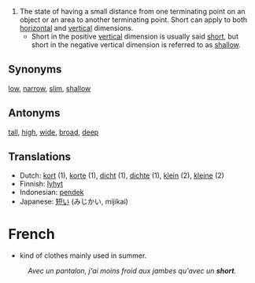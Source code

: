 #The state of having a small distance from one terminating point on an object or an area to another terminating point.  Short can apply to both [[horizontal]] and [[vertical]] dimensions.
#*Short in the positive [[vertical]] dimension is usually said [[short]], but short in the negative vertical dimension is referred to as [[shallow]].

==Synonyms==
[[low]], [[narrow]], [[slim]], [[shallow]]

==Antonyms==
[[tall]], [[high]], [[wide]], [[broad]], [[deep]]

==Translations==
*Dutch: [[kort]] (1), [[korte]] (1), [[dicht]] (1), [[dichte]] (1), [[klein]] (2), [[kleine]] (2)
*Finnish: [[lyhyt]]
*Indonesian: [[pendek]]
*Japanese: [[短い]] (みじかい, mijikai)

=French=
* kind of clothes mainly used in summer.
: ''Avec un pantalon, j'ai moins froid aux jambes qu'avec un '''short'''.''
